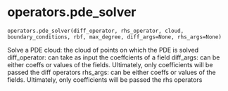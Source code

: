 # operators.pde_solver { #updes.operators.pde_solver }

`operators.pde_solver(diff_operator, rhs_operator, cloud, boundary_conditions, rbf, max_degree, diff_args=None, rhs_args=None)`

Solve a PDE 
cloud: the cloud of points on which the PDE is solved
diff_operator: can take as input the coeffcients of a field
diff_args: can be either coeffs or values of the fields. Ultimately, only coefficients will be passed the diff operators
rhs_args: can be either coeffs or values of the fields. Ultimately, only coefficients will be passed the rhs operators